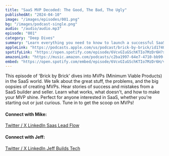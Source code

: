 ```yaml
---
title: "SaaS MVP Decoded: The Good, The Bad, The Ugly"
publishedAt: "2024-04-10"
image: "/images/episodes/001.png"
bg: "/images/podcast-single.png"
audio: "/audio/audio.mp3"
episode: "001"
category: "Deep Dives"
summary: "Learn everything you need to know to launch a successful SaaS MVP."
appleLink: "https://podcasts.apple.com/us/podcast/brick-by-brick/id1740570090?i=1000652040125"
spotifyLink: "https://open.spotify.com/episode/6VcvGIuGSchKTIo7MzDr6H?si=0590fa6b03a146ff"
amazonLink: "https://music.amazon.com/podcasts/c2ba1997-64e7-4710-bb99-0523cf80aa74/episodes/0c4ad5dc-2213-4bd5-80cb-98bf97cbe691/brick-by-brick-saas-mvp-decoded-the-good-the-bad-the-ugly"
embed: "https://open.spotify.com/embed/episode/6VcvGIuGSchKTIo7MzDr6H/video?utm_source=generator"
---
```


This episode of 'Brick by Brick' dives into MVPs (Minimum Viable Products) in the SaaS world. We talk about the great stuff, the problems, and the big oopsies of creating MVPs. Hear stories of success and mistakes from a SaaS builder and seller. Learn what works, what doesn't, and how to make your MVP shine. Perfect for anyone interested in SaaS, whether you're starting out or just curious. Tune in to get the scoop on MVPs!

#### Connect with Mike:

<a href="https://twitter.com/MichaelScottBlu" target="_blank">
  Twitter / X
</a>

<a href="https://www.linkedin.com/in/michaelscottblumenthal/" target="_blank">
  LinkedIn
</a>

<a href="https://saasleadflow.io/" target="_blank">
  Saas Lead Flow
</a>

#### Connect with Jeff:

<a href="https://twitter.com/jeffbuildstech" target="_blank">
  Twitter / X
</a>

<a href="https://www.linkedin.com/in/jeff-jakinovich/" target="_blank">
  LinkedIn
</a>

<a href="https://jeffbuildstech.com/" target="_blank">
  Jeff Builds Tech
</a>
